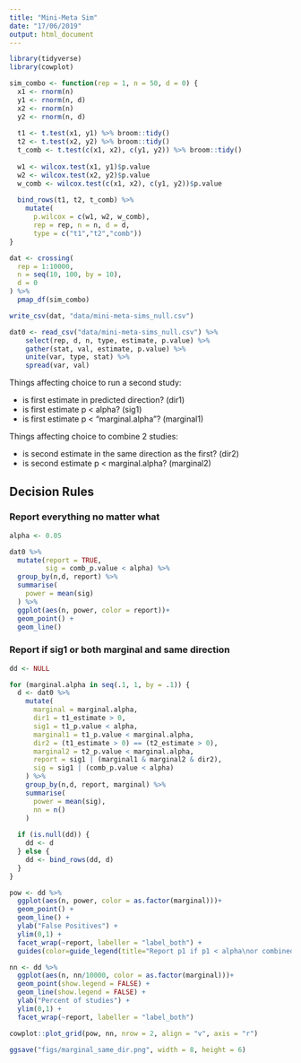 ```yaml
---
title: "Mini-Meta Sim"
date: "17/06/2019"
output: html_document
---
```


```r
library(tidyverse)
library(cowplot)
```

```r

sim_combo <- function(rep = 1, n = 50, d = 0) {
  x1 <- rnorm(n)
  y1 <- rnorm(n, d)
  x2 <- rnorm(n)
  y2 <- rnorm(n, d)
  
  t1 <- t.test(x1, y1) %>% broom::tidy()
  t2 <- t.test(x2, y2) %>% broom::tidy()
  t_comb <- t.test(c(x1, x2), c(y1, y2)) %>% broom::tidy()
  
  w1 <- wilcox.test(x1, y1)$p.value
  w2 <- wilcox.test(x2, y2)$p.value
  w_comb <- wilcox.test(c(x1, x2), c(y1, y2))$p.value
  
  bind_rows(t1, t2, t_comb) %>%
    mutate(
      p.wilcox = c(w1, w2, w_comb),
      rep = rep, n = n, d = d,
      type = c("t1","t2","comb"))
}

```

```r
dat <- crossing(
  rep = 1:10000,
  n = seq(10, 100, by = 10),
  d = 0
) %>%
  pmap_df(sim_combo)

write_csv(dat, "data/mini-meta-sims_null.csv")
```

```r
dat0 <- read_csv("data/mini-meta-sims_null.csv") %>%
    select(rep, d, n, type, estimate, p.value) %>%
    gather(stat, val, estimate, p.value) %>%
    unite(var, type, stat) %>%
    spread(var, val)
```



Things affecting choice to run a second study:

* is first estimate in predicted direction? (dir1)
* is first estimate p < alpha?  (sig1)
* is first estimate p < "marginal.alpha"? (marginal1)

Things affecting choice to combine 2 studies:

* is second estimate in the same direction as the first? (dir2)
* is second estimate p < marginal.alpha? (marginal2)



## Decision Rules

### Report everything no matter what

```r
alpha <- 0.05

dat0 %>%
  mutate(report = TRUE,
         sig = comb_p.value < alpha) %>%
  group_by(n,d, report) %>%
  summarise(
    power = mean(sig)
  ) %>%
  ggplot(aes(n, power, color = report))+
  geom_point() +
  geom_line()
```


### Report if sig1 or both marginal and same direction

```r

dd <- NULL

for (marginal.alpha in seq(.1, 1, by = .1)) {
  d <- dat0 %>%
    mutate(
      marginal = marginal.alpha,
      dir1 = t1_estimate > 0,
      sig1 = t1_p.value < alpha,
      marginal1 = t1_p.value < marginal.alpha,
      dir2 = (t1_estimate > 0) == (t2_estimate > 0),
      marginal2 = t2_p.value < marginal.alpha,
      report = sig1 | (marginal1 & marginal2 & dir2),
      sig = sig1 | (comb_p.value < alpha)
    ) %>%
    group_by(n,d, report, marginal) %>%
    summarise(
      power = mean(sig),
      nn = n()
    )
  
  if (is.null(dd)) {
    dd <- d
  } else {
    dd <- bind_rows(dd, d)
  }
}

pow <- dd %>%
  ggplot(aes(n, power, color = as.factor(marginal)))+
  geom_point() +
  geom_line() +
  ylab("False Positives") +
  ylim(0,1) +
  facet_wrap(~report, labeller = "label_both") +
  guides(color=guide_legend(title="Report p1 if p1 < alpha\nor combined if\nboth p < 'marginal' alpha"))

nn <- dd %>%
  ggplot(aes(n, nn/10000, color = as.factor(marginal)))+
  geom_point(show.legend = FALSE) +
  geom_line(show.legend = FALSE) +
  ylab("Percent of studies") +
  ylim(0,1) +
  facet_wrap(~report, labeller = "label_both")

cowplot::plot_grid(pow, nn, nrow = 2, align = "v", axis = "r")

ggsave("figs/marginal_same_dir.png", width = 8, height = 6)

```



